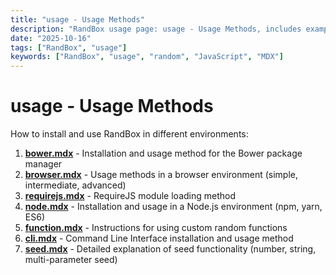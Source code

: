 ```yaml
---
title: "usage - Usage Methods"
description: "RandBox usage page: usage - Usage Methods, includes examples and docs."
date: "2025-10-16"
tags: ["RandBox", "usage"]
keywords: ["RandBox", "usage", "random", "JavaScript", "MDX"]
---
```


# usage - Usage Methods

How to install and use RandBox in different environments:

1. **[bower.mdx](/en/docs/usage/bower)** - Installation and usage method for the Bower package manager
2. **[browser.mdx](/en/docs/usage/browser)** - Usage methods in a browser environment (simple, intermediate, advanced)
3. **[requirejs.mdx](/en/docs/usage/requirejs)** - RequireJS module loading method
4. **[node.mdx](/en/docs/usage/node)** - Installation and usage in a Node.js environment (npm, yarn, ES6)
5. **[function.mdx](/en/docs/usage/function)** - Instructions for using custom random functions
6. **[cli.mdx](/en/docs/usage/cli)** - Command Line Interface installation and usage method
7. **[seed.mdx](/en/docs/usage/seed)** - Detailed explanation of seed functionality (number, string, multi-parameter seed)